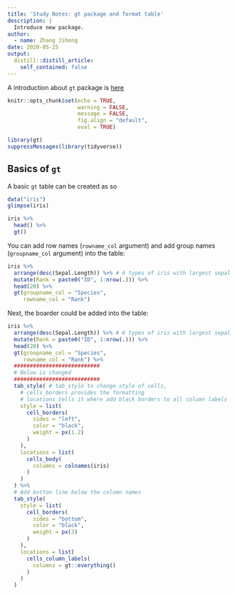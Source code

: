 ```yaml
---
title: 'Study Notes: gt package and format table'
description: |
  Introduce new package.
author:
  - name: Zhang Jihong
date: 2020-05-25
output:
  distill::distill_article:
    self_contained: false
---
```


A introduction about `gt` package  is [here](https://themockup.blog/posts/2020-05-16-gt-a-grammer-of-tables/)


```r
knitr::opts_chunk$set(echo = TRUE, 
                      warning = FALSE, 
                      message = FALSE,
                      fig.align = "default", 
                      eval = TRUE)

library(gt)
suppressMessages(library(tidyverse))
```

## Basics of `gt`


A basic `gt` table can be created as so 

```r
data("iris")
glimpse(iris)

iris %>% 
  head() %>% 
  gt()
```


You can add row names (`rowname_col` argument) and add group names (`groupname_col` argument) into the table:

```r
iris %>% 
  arrange(desc(Sepal.Length)) %>% # 6 types of iris with largest sepal length
  mutate(Rank = paste0("ID", 1:nrow(.))) %>% 
  head(20) %>% 
  gt(groupname_col = "Species", 
     rowname_col = "Rank")
```


Next, the boarder could be added into the table:

```r
iris %>% 
  arrange(desc(Sepal.Length)) %>% # 6 types of iris with largest sepal length
  mutate(Rank = paste0("ID", 1:nrow(.))) %>% 
  head(20) %>% 
  gt(groupname_col = "Species", 
     rowname_col = "Rank") %>% 
  ########################### 
  # Below is changed
  ###########################
  tab_style( # tab_style to change style of cells, 
    # cells_borders provides the formatting
    # locations tells it where add black borders to all column labels
    style = list(
      cell_borders(
        sides = "left",
        color = "black",
        weight = px(1.2)
      )
    ),
    locations = list(
      cells_body(
        columns = colnames(iris)
      )
    )
  ) %>% 
  # Add botton line below the column names
  tab_style(
    style = list(
      cell_borders(
        sides = "bottom",
        color = "black",
        weight = px(3)
      )
    ),
    locations = list(
      cells_column_labels(
        columns = gt::everything()
      )
    )
  )
```

